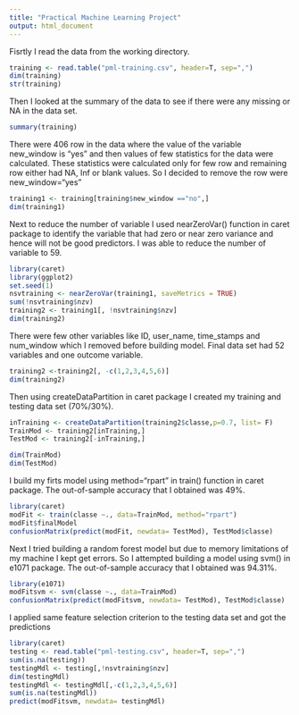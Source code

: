 ```yaml
---
title: "Practical Machine Learning Project"
output: html_document
---
```

Fisrtly I read the data from the working directory.

```r
training <- read.table("pml-training.csv", header=T, sep=",")
dim(training)
str(training)
```

Then I looked at the summary of the data to see if there were any missing or NA in the data set.

```r
summary(training)
```

There were 406 row in the data where the value of the variable new_window is "yes" and then values of few statistics for the data were calculated. These statistics were calculated only for few row and remaining row either had NA, Inf or blank values. So I decided to remove the row were new_window="yes"

```r
training1 <- training[training$new_window =="no",]
dim(training1)
```
Next to reduce the number of variable I used nearZeroVar() function in caret package to identify the variable that had zero or near zero variance and hence will not be good predictors. I was able to reduce the number of variable to 59.

```r
library(caret)
library(ggplot2)
set.seed(1)
nsvtraining <- nearZeroVar(training1, saveMetrics = TRUE)
sum(!nsvtraining$nzv)
training2 <- training1[, !nsvtraining$nzv]
dim(training2)
```
There were few other variables like ID, user_name, time_stamps and num_window which I removed before building model. Final data set had 52 variables and one outcome variable.

```r
training2 <-training2[, -c(1,2,3,4,5,6)]
dim(training2)
```

Then using createDataPartition in caret package I created my training and testing data set (70%/30%).

```r
inTraining <- createDataPartition(training2$classe,p=0.7, list= F)
TrainMod <- training2[inTraining,]
TestMod <- training2[-inTraining,]

dim(TrainMod)
dim(TestMod)
```

I build my firts model using method="rpart" in train() function in caret package.
The out-of-sample accuracy that I obtained was 49%.

```r
library(caret)
modFit <- train(classe ~., data=TrainMod, method="rpart")
modFit$finalModel                
confusionMatrix(predict(modFit, newdata= TestMod), TestMod$classe)
```
Next I tried building a random forest model but due to memory limitations of my machine I kept get errors. So I attempted building a model using svm() in e1071 package.
The out-of-sample accuracy that I obtained was 94.31%.

```r
library(e1071)
modFitsvm <- svm(classe ~., data=TrainMod)
confusionMatrix(predict(modFitsvm, newdata= TestMod), TestMod$classe)
```
I applied same feature selection criterion to the testing data set and got the predictions

```r
library(caret)
testing <- read.table("pml-testing.csv", header=T, sep=",")
sum(is.na(testing))
testingMdl <- testing[,!nsvtraining$nzv]
dim(testingMdl)
testingMdl <- testingMdl[,-c(1,2,3,4,5,6)]
sum(is.na(testingMdl))
predict(modFitsvm, newdata= testingMdl)
```
